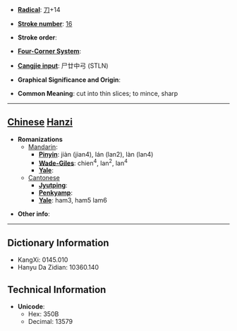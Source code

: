 * '''[[Wiktionary:Chinese radical index| Radical]]''': [[Wiktionary:Chinese radical index 刀|刀]]+14

* '''[[Wiktionary:Chinese total strokes index|Stroke number]]''': [[Wiktionary:Chinese total strokes index 16|16]]

* '''Stroke order''': 

* '''[[Wiktionary:Chinese four corner index|Four-Corner System]]''': 

* '''[[Wiktionary:Chinese Cangjie index|Cangjie input]]''': 尸廿中弓 (STLN)

* '''Graphical Significance and Origin''': 

* '''Common Meaning''': cut into thin slices; to mince, sharp

----

== [[Chinese]] [[Hanzi]] ==

* '''Romanizations'''
** [[Mandarin]]:
*** '''[[Pinyin]]''': jiàn (jian4), lán (lan2), làn (lan4)
*** '''[[Wade-Giles]]''': chien<sup>4</sup>, lan<sup>2</sup>, lan<sup>4</sup>
*** '''[[Yale]]''': 
**[[Cantonese]]
***'''[[Jyutping]]''':
***'''[[Penkyamp]]''': 
***'''[[Yale]]''': ham3, ham5 lam6

* '''Other info''': 

----

== Dictionary Information ==

* KangXi: 0145.010
* Hanyu Da Zidian: 10360.140

== Technical Information ==

* '''Unicode''':
** Hex: 350B
** Decimal: 13579